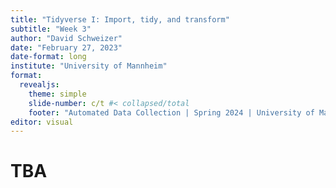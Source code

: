 ```yaml
---
title: "Tidyverse I: Import, tidy, and transform"
subtitle: "Week 3"
author: "David Schweizer"
date: "February 27, 2023"
date-format: long
institute: "University of Mannheim"
format: 
  revealjs:
    theme: simple
    slide-number: c/t #< collapsed/total
    footer: "Automated Data Collection | Spring 2024 | University of Mannheim"
editor: visual
---
```


# TBA

